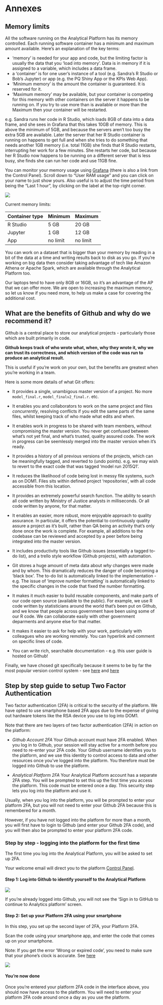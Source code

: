 # Annexes

## Memory limits

All the software running on the Analytical Platform has its memory controlled. Each running software container has a minimum and maximum amount available. Here's an explanation of the key terms:

* 'memory' is needed for your app and code, but the limiting factor is usually the data that you 'load into memory'. Data is in memory if it is assigned to a variable, which includes a data frame.
* a 'container' is for one user's instance of a tool (e.g. Sandra's R Studio or Bob's Jupyter) or app (e.g. the PQ Shiny App or the KPIs Web App).
* 'Minimum memory' is the amount the container is guaranteed. It is reserved for it.
* 'Maximum memory' may be available, but your container is competing for this memory with other containers on the server it happens to be running on. If you try to use more than is available or more than the Maximum then your container will be restarted.

e.g. Sandra runs her code in R Studio, which loads 8GB of data into a data frame, and she sees in Grafana that this takes 10GB of memory. This is above the minimum of 5GB, and because the servers aren't too busy the extra 5GB are available. Later the server that her R Studio container is running on happens to get full and when she tries to do something that needs another 1GB memory (i.e. total 11GB) she finds that R Studio restarts, interrupting her work for a few minutes. She restarts her code, but because her R Studio now happens to be running on a different server that is less busy, she finds she can run her code and use 11GB fine.

You can monitor your memory usage using [Grafana](https://grafana.services.alpha.mojanalytics.xyz/login) (there is also a link from the Control Panel). Scroll down to "User RAM usage" and you can click on your name to just show yours. Also useful is to adjust the time period from being the "Last 1 hour", by clicking on the label at the top-right corner.

![](images/annexes/ram-usage.png)

Current memory limits:

| Container type | Minimum | Maximum  |
| -------------- | ------- | -------- |
| R Studio | 5 GB | 20 GB |
| Jupyter | 1 GB | 12 GB |
| App | no limit | no limit |

You can work on a dataset that is bigger than your memory by reading in a bit of the data at a time and writing results back to disk as you go. If you're working on big data then consider taking advantage of tech like Amazon Athena or Apache Spark, which are available through the Analytical Platform too.

Our laptops tend to have only 8GB or 16GB, so it's an advantage of the AP that we can offer more. We are open to increasing the maximum memory, so let us know if you need more, to help us make a case for covering the additional cost.

## What are the benefits of Github and why do we recommend it?

Github is a central place to store our analytical projects - particularly those which are built primarily in code.

**Github keeps track of who wrote what, when, why they wrote it, why we can trust its correctness, and which version of the code was run to produce an analytical result.**

This is useful if you're work on your own, but the benefits are greatest when you're working in a team.

Here is some more details of what Git offers:

- It provides a single, unambigous master version of a project.  No more `model_final.r`, `model_finalv2_final.r`. etc.

- It enables you and collaborators to work on the same project and files *concurrently*, resolving conflicts if you edit the same parts of the same files, whilst keeping track of who made what edits and when.

- It enables work in progress to be shared with team members, without compromising the master version. You never get confused between what's not yet final, and what's trusted, quality assured code.  The work in progress can be seemlessly merged into the master version when it's ready.

- It provides a history of all previous versions of the projects, which can be meaningfully tagged, and reverted to (undo points).   e.g. we may wish to revert to the exact code that was tagged ‘model run 2015Q1’.

- It reduces the likelihood of code being lost in messy file systems, such as on DOM1. Files sits within defined project 'repositories', with all code accessible from this location.

- It provides an extremely powerful search function.  The ability to search all code written by Ministry of Justice analysts in milliseconds.  Or all code written by anyone, for that matter.

- It enables an easier, more robust, more enjoyable approach to quality assurance.  In particular, it offers the potential to continuously quality assure a project as it's built, rather than QA being an activity that's only done once the work is complete.  For example, all additions to the codebase can be reviewed and accepted by a peer before being integrated into the master version.

- It includes productivity tools like Github issues (essentially a tagged to-do list), and a trello style workflow (Github projects), with automation.  

- Git stores a huge amount of meta data about *why* changes were made and by whom.  This dramatically reduces the danger of code becoming a 'black box'.  The to-do list is automatically linked to the implementation - e.g. The issue of 'improve number formatting' is automatically linked to the specific changes in the code that fixed the number formatting.  

- It makes it much easier to build reusable components, and make parts of our code open source (available to the public).  For example, we use R code written by statisticians around the world that's been put on Github, and we know that people across government have been using some of our R code.  We can collaborate easily with other government deparments and anyone else for that matter.

- It makes it easier to ask for help with your work, particularly with colleagues who are working remotely.  You can hyperlink and comment on specific lines of code.

- You can write rich, searchable documentation - e.g. this user guide is hosted on Github!

Finally, we have chosed git specifically because it seems to be by far the most popular version control system - see [here](https://insights.stackoverflow.com/survey/2017#work-version-control) and [here](https://trends.google.co.uk/trends/explore?date=all&q=tfs,svn,mercurial,git)

## Step by step guide to setup Two Factor Authentication 

Two factor authentication (2FA) is critical to the security of the platform.  We have opted to use smartphone based 2FA apps due to the expense of giving out hardware tokens like the RSA device you use to log into DOM1.

Note that there are two layers of two factor authentication (2FA) in action on the platform:

* *Github Account 2FA* Your Github account must have 2FA enabled.  When you log in to Github, your session will stay active for a month before you need to re-enter your 2FA code.  Your Github username identifies you to the platform, and we use this identity to control access to data and other resources once you've logged into the platform.  You therefore must be logged into Github to use the platform.

* *Analytical Platform 2FA* Your Analytical Platform account has a separate 2FA step.  You will be prompted to set this up the first time you access the platform.  This code must be entered once a day.  This security step lets you log into the platform and use it.

Usually, when you log into the platform, you will be prompted to enter your platform 2FA, but you will not need to enter your Github 2FA because this is remembered for a month.

However, if you have not logged into the platform for more than a month, you will first have to login to Github (and enter your Github 2FA code), and you will then also be prompted to enter your platform 2FA code.

### Step by step - logging into the platform for the first time

The first time you log into the Analytical Platform, you will be asked to set up 2FA.  

Your welcome email will direct you to the platform [Control Panel](https://cpanel-master.services.alpha.mojanalytics.xyz/).

#### Step 1: Log into Github to identify yourself to the Analytical Platform

![](images/2fa/github.gif)

If you're already logged into Github, you will not see the 'Sign in to GitHub to continue to Analytics platform' screen.

#### Step 2: Set up your Platform 2FA using your smartphone

In this step, you set up the second layer of 2FA, your Platform 2FA.

Scan the code using your smartphone app, and enter the code that comes up on your smartphone.

Note: If you get the error 'Wrong or expired code', you need to make sure that your phone's clock is accurate.  See [here](https://moj-analytical-services.github.io/platform_user_guidance/common-errors-and-solutions.html#i-have-entered-my-2fa-code-but-the-platform-will-not-accept-it)

![](images/2fa/platform_2fa.png)

#### You're now done

Once you're entered your platform 2FA code in the interface above, you should now have access to the platform.  You will need to enter your platform 2FA code around once a day as you use the platform.











